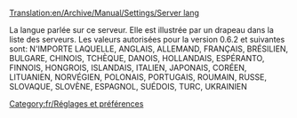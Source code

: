 [[Translation:en/Archive/Manual/Settings/Server lang]]


La langue parlée sur ce serveur. Elle est illustrée par un drapeau dans la liste des serveurs.
{{fr/Dépassé| La version 1.0 prend un entier de 0 à 35 en paramètre pour server_lang (0 signifie N'IMPORTE LAQUELLE)}}
Les valeurs autorisées pour la version 0.6.2 et suivantes sont: N'IMPORTE LAQUELLE, ANGLAIS, ALLEMAND, FRANÇAIS, BRÉSILIEN, BULGARE, CHINOIS, TCHÈQUE, DANOIS, HOLLANDAIS, ESPÉRANTO, FINNOIS, HONGROIS, ISLANDAIS, ITALIEN, JAPONAIS, CORÉEN, LITUANIEN, NORVÉGIEN, POLONAIS, PORTUGAIS, ROUMAIN, RUSSE, SLOVAQUE, SLOVÈNE, ESPAGNOL, SUÉDOIS, TURC, UKRAINIEN

[[Category:fr/Réglages et préférences]]